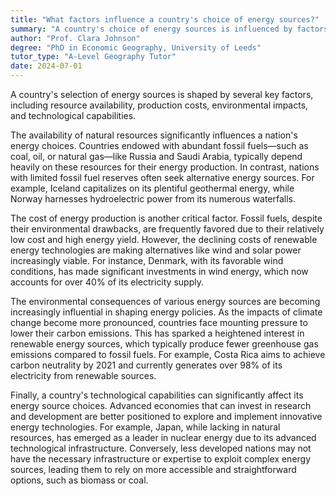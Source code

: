 ```yaml
---
title: "What factors influence a country's choice of energy sources?"
summary: "A country's choice of energy sources is influenced by factors such as availability, cost, environmental impact, and technological capabilities."
author: "Prof. Clara Johnson"
degree: "PhD in Economic Geography, University of Leeds"
tutor_type: "A-Level Geography Tutor"
date: 2024-07-01
---
```


A country's selection of energy sources is shaped by several key factors, including resource availability, production costs, environmental impacts, and technological capabilities.

The availability of natural resources significantly influences a nation's energy choices. Countries endowed with abundant fossil fuels—such as coal, oil, or natural gas—like Russia and Saudi Arabia, typically depend heavily on these resources for their energy production. In contrast, nations with limited fossil fuel reserves often seek alternative energy sources. For example, Iceland capitalizes on its plentiful geothermal energy, while Norway harnesses hydroelectric power from its numerous waterfalls.

The cost of energy production is another critical factor. Fossil fuels, despite their environmental drawbacks, are frequently favored due to their relatively low cost and high energy yield. However, the declining costs of renewable energy technologies are making alternatives like wind and solar power increasingly viable. For instance, Denmark, with its favorable wind conditions, has made significant investments in wind energy, which now accounts for over $40\%$ of its electricity supply.

The environmental consequences of various energy sources are becoming increasingly influential in shaping energy policies. As the impacts of climate change become more pronounced, countries face mounting pressure to lower their carbon emissions. This has sparked a heightened interest in renewable energy sources, which typically produce fewer greenhouse gas emissions compared to fossil fuels. For example, Costa Rica aims to achieve carbon neutrality by $2021$ and currently generates over $98\%$ of its electricity from renewable sources.

Finally, a country's technological capabilities can significantly affect its energy source choices. Advanced economies that can invest in research and development are better positioned to explore and implement innovative energy technologies. For example, Japan, while lacking in natural resources, has emerged as a leader in nuclear energy due to its advanced technological infrastructure. Conversely, less developed nations may not have the necessary infrastructure or expertise to exploit complex energy sources, leading them to rely on more accessible and straightforward options, such as biomass or coal.
    